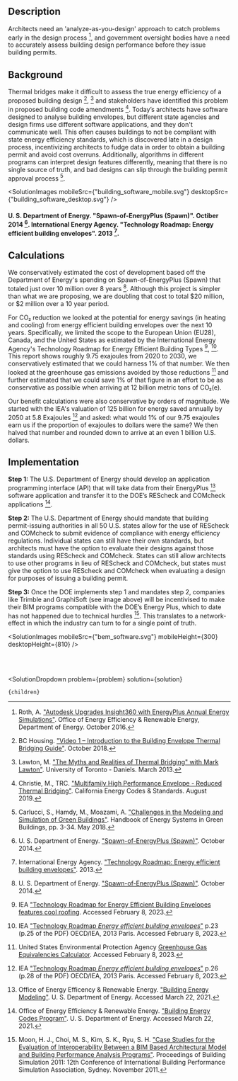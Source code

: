 


## Description
Architects need an 'analyze-as-you-design' approach to catch problems early in the design process [^"14"], and government oversight bodies have a need to accurately assess building design performance before they issue building permits.

## Background
Thermal bridges make it difficult to assess the true energy efficiency of a proposed building design [^"1"], [^"8"] and stakeholders have identified this problem in proposed building code amendments [^"4"]. Today’s architects have software designed to analyse building envelopes, but different state agencies and design firms use different software applications, and they don't communicate well. This often causes buildings to not be compliant with state energy efficiency standards, which is discovered late in a design process, incentivizing architects to fudge data in order to obtain a building permit and avoid cost overruns. Additionally, algorithms in different programs can interpret design features differently, meaning that there is no single source of truth, and bad designs can slip through the building permit approval process [^"3"].

<SolutionImages 
  mobileSrc={"building_software_mobile.svg"}
  desktopSrc={"building_software_desktop.svg"}
/>
#### U. S. Department of Energy. "Spawn-of-EnergyPlus (Spawn)". Octiber 2014 [^"15"]. International Energy Agency. "Technology Roadmap: Energy efficient building envelopes". 2013 [^"6"].

## Calculations
We conservatively estimated the cost of development based off the Department of Energy's spending on Spawn-of-EnergyPlus (Spawn) that totaled just over 10 million over 8 years [^"15"].  Although this project is simpler than what we are proposing, we are doubling that cost to total $20 million, or $2 million over a 10 year period.

For CO₂ reduction we looked at the potential for energy savings (in heating and cooling) from energy efficient building envelopes over the next 10 years. Specifically, we limited the scope to the European Union (EU28), Canada, and the United States as estimated by the International Energy Agency's Technology Roadmap for Energy Efficient Building Types [^"19"], [^"20"].  This report shows roughly 9.75 exajoules from 2020 to 2030, we conservatively estimated that we could harness 1% of that number.  We then looked at the greenhouse gas emissions avoided by those reductions [^"21"] and further estimated that we could save 1% of that figure in an effort to be as conservative as possible when arriving at 12 billion metric tons of CO₂(e).

Our benefit calculations were also conservative by orders of magnitude.  We started with the IEA's valuation of 125 billion for energy saved annually by 2050 at 5.8 Exajoules [^"22"] and asked: what would 1% of our 9.75 exajoules earn us if the proportion of exajoules to dollars were the same?  We then halved that number and rounded down to arrive at an even 1 billion U.S. dollars. 

## Implementation
**Step 1:** The U.S. Department of Energy should develop an application programming interface (API) that will take data from their EnergyPlus [^"10"] software application and transfer it to the DOE’s REScheck and COMcheck applications [^"11"].

**Step 2:** The U.S. Department of Energy should mandate that building permit-issuing authorities in all 50 U.S. states allow for the use of REScheck and COMcheck to submit evidence of compliance with energy efficiency regulations. Individual states can still have their own standards, but architects must have the option to evaluate their designs against those standards using REScheck and COMcheck. States can still allow architects to use other programs in lieu of REScheck and COMcheck, but states must give the option to use REScheck and COMcheck when evaluating a design for purposes of issuing a building permit.

**Step 3:** Once the DOE implements step 1 and mandates step 2, companies like Trimble and GraphiSoft (see image above) will be incentivised to make their BIM programs compatible with the DOE’s Energy Plus, which to date has not happened due to technical hurdles [^"9"]. This translates to a network-effect in which the industry can turn to for a single point of truth.

<SolutionImages 
  mobileSrc={"bem_software.svg"}
  mobileHeight={300}
  desktopHeight={810}
/>

<br></br>

[^"1"]: BC Housing. ["Video 1 – Introduction to the Building Envelope Thermal Bridging Guide"](https://www.youtube.com/watch?v=IM_dphE-WDY). October 2018.

[^"2"]: Boustani, A., Sahni, S., Gutowski, T., Graves. S. ["Appliance Remanufacturing and Energy Savings"](http://web.mit.edu/ebm/www/Publications/MITEI-1-a-2010.pdf). Environmentally Benign Manufacturing Laboratory, MIT Sloan School of Management. January 2010.

[^"3"]: Carlucci, S., Hamdy, M., Moazami, A. ["Challenges in the Modeling and Simulation of Green Buildings"](https://link.springer.com/referenceworkentry/10.1007%2F978-3-662-49120-1_50). Handbook of Energy Systems in Green Buildings, pp. 3-34. May 2018.

[^"4"]: Christie, M., TRC. ["Multifamily High Performance Envelope - Reduced Thermal Bridging"](https://title24stakeholders.com/wp-content/uploads/2019/06/Reduced-Thermal-Bridging-Submeasure-Summary.pdf). California Energy Codes & Standards. August 2019.

[^"5"]: Goetzler, W., Guernsey, Young, J. ["Research & Development Roadmap for Emerging HVAC Technologies"](https://www.energy.gov/eere/buildings/downloads/research-development-roadmap-emerging-hvac-technologies). U.S. Department of Energy, Energy Efficiency & Renewable Energy, Building Technologies Office. Prepared by Navigant Consulting, Inc. October 2014.

[^"6"]: International Energy Agency. ["Technology Roadmap: Energy efficient building envelopes"](https://webstore.iea.org/technology-roadmap-energy-efficient-building-envelopes). 2013.

[^"7"]: International Energy Agency. ["Transition to Sustainable Buildings"](https://www.iea.org/etp/buildings/). 2013.

[^"8"]: Lawton, M. ["The Myths and Realities of Thermal Bridging" with Mark Lawton"](https://www.youtube.com/watch?v=FPpU3dc0BcU). University of Toronto - Daniels. March 2013.

[^"9"]: Moon, H. J., Choi, M. S., Kim, S. K., Ryu, S. H. ["Case Studies for the Evaluation of Interoperability Between a BIM Based Architectural Model and Building Performance Analysis Programs"](http://ibpsa.org/proceedings/BS2011/P_1510.pdf). Proceedings of Building Simulation 2011: 12th Conference of International Building Performance Simulation Association, Sydney. November 2011.

[^"10"]: Office of Energy Efficency & Renewable Energy. ["Building Energy Modeling"](https://www.energy.gov/eere/buildings/building-energy-modeling). U. S. Department of Energy. Accessed March 22, 2021.

[^"11"]: Office of Energy Efficiency & Renewable Energy. ["Building Energy Codes Program"](https://www.energycodes.gov/software-and-web-tools). U. S. Department of Energy. Accessed March 22, 2021.

[^"12"]: Penning, J., Stober, K., Taylor, V., Yamada, M. ["Energy Savings Forecast of Solid-State Lighting in General Illumination Applications"](https://www.energy.gov/eere/ssl/downloads/2016-ssl-forecast-report). Prepared by Navigant Consulting, Inc., prepared for Solid-State Lighting Program, Building Technologies Office, Energy Efficiency and Renewable Energy, U.S. Department of Energy. September 2016.

[^"13"]: Rockefeller Foundation, DB Climate Change Advisors. ["United States Building Energy Efficiency Retrofits"](https://www.rockefellerfoundation.org/report/united-states-building-energy-efficiency-retrofits/). March 2012.

[^"14"]: Roth, A. ["Autodesk Upgrades Insight360 with EnergyPlus Annual Energy Simulations"](https://www.energy.gov/eere/buildings/articles/autodesk-upgrades-insight360-energyplus-annual-energy-simulations). Office of Energy Efficiency & Renewable Energy, Department of Energy. October 2016.

[^"15"]: U. S. Department of Energy. ["Spawn-of-EnergyPlus (Spawn)"](https://www.energy.gov/eere/buildings/downloads/spawn-energyplus-spawn). October 2014.

[^"16"]: U. S. Energy Information Administration. ["2012 Commercial Buildings Energy Consumption Survey"](https://www.eia.gov/consumption/commercial/). 2015.

[^"17"]: U. S. Energy Information Administration. ["2015 Residential Energy Consumption Survey"](https://www.eia.gov/consumption/residential/). 2017.

[^"18"]: U.S. Energy Information Administration. ["Total Energy"](https://www.eia.gov/totalenergy/data/annual/). Accessed October 24, 2018.

[^"19"]: IEA ["Technology Roadmap for Energy Efficient Building Envelopes features cool roofing](https://heatisland.lbl.gov/news/ieas-technology-roadmap-energy-efficient). Accessed February 8, 2023.

[^"20"]: IEA ["Technology Roadmap *Energy efficient building envelopes*"](https://iea.blob.core.windows.net/assets/2be63379-1185-42e7-9608-94e5d3682956/TechnologyRoadmapEnergyEfficientBuildingEnvelopes.pdf#page=25) p.23 (p.25 of the PDF) OECD/IEA, 2013 Paris. Accessed February 8, 2023.

[^"21"]: United States Environmental Protection Agency [Greenhouse Gas Equivalencies Calculator](https://www.epa.gov/energy/greenhouse-gas-equivalencies-calculator). Accessed February 8, 2023.

[^"22"]: IEA ["Technology Roadmap *Energy efficient building envelopes*"](https://iea.blob.core.windows.https://iea.blob.core.windows.net/assets/2be63379-1185-42e7-9608-94e5d3682956/TechnologyRoadmapEnergyEfficientBuildingEnvelopes.pdf#page=28) p.26 (p.28 of the PDF) OECD/IEA, 2013 Paris. Accessed February 8, 2023.

  <SolutionDropdown 
    problem={problem} 
    solution={solution}
  >
    {children}
  </SolutionDropdown>